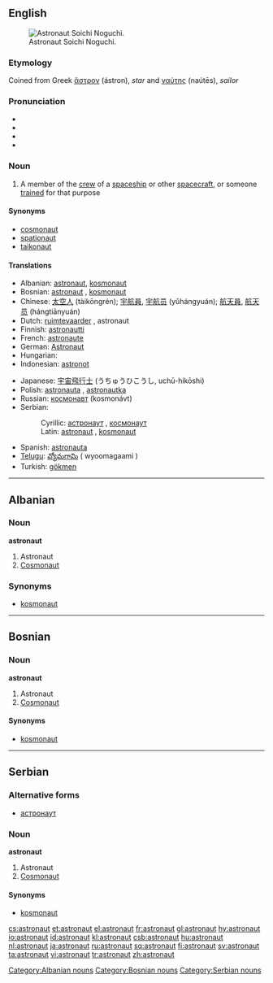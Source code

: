 ==English==
{{wikipedia}}
[[Image:Soichi 20Noguchi em 20alta.jpg|thumb|right|Astronaut Soichi Noguchi.]]

===Etymology===
Coined from Greek [[ἄστρον]] (ástron), ''star'' and [[ναύτης]] (naútēs), ''sailor''

===Pronunciation===
* {{enPR|ăs'trənôt"}}
* {{IPA|/ˈæstrəˌnɑt/ (''Canada'') ''or'' /ˈæstrəˌnɔːt/ (''UK'')}}
* {{SAMPA|/"{str@%nAt/</tt> (''Canada'') ''or'' <tt>/"{str@%nO:t/</tt> (''UK'')<tt>}}
* {{audio|en-ca-astronaut.ogg|Audio (CA)}}

===Noun===
{{en-noun}}

# A member of the [[crew]] of a [[spaceship]] or other [[spacecraft]], or someone [[trained]] for that purpose

====Synonyms====
* [[cosmonaut]]
* [[spationaut]]
* [[taikonaut]]

====Translations====
{{trans-top|a member of the crew of a spaceship or other spacecraft, or someone trained for that purpose}}
* Albanian: [[astronaut#Albanian|astronaut]], [[kosmonaut#Albanian|kosmonaut]]
* Bosnian: [[astronaut#Bosnian|astronaut]] {{m}}, [[kosmonaut#Bosnian|kosmonaut]] {{m}}
* Chinese: [[太空人]] (tàikōngrén); [[宇航員]], [[宇航员]] (yǔhángyuán); [[航天員]], [[航天员]] (hángtiānyuán)
* Dutch: [[ruimtevaarder]] {{m}}, astronaut {{m}}
* Finnish: [[astronautti]]
* French: [[astronaute]] {{m}}
* German: [[Astronaut]] {{m}}
* Hungarian: {{t+|hu|űrhajós}}
* Indonesian: [[astronot]]
{{trans-mid}}
* Japanese: [[宇宙飛行士]] (うちゅうひこうし, uchū-hikōshi)
* Polish: [[astronauta]] {{m}}, [[astronautka]] {{f}}
* Russian: [[космонавт]] (kosmonávt) {{m}}
* Serbian:
*: Cyrillic: [[астронаут#Serbian|астронаут]] {{m}}, [[космонаут#Serbian|космонаут]] {{m}}
*: Latin: [[astronaut#Serbian|astronaut]] {{m}}, [[kosmonaut#Serbian|kosmonaut]] {{m}}
* Spanish: [[astronauta]] {{m|f}}
* [[Telugu]]: [[వ్యోమగామి]] ( wyoomagaami )
* Turkish: [[gökmen]]
{{trans-bottom}}

----

==Albanian==

===Noun===
'''astronaut'''

# Astronaut
# [[cosmonaut|Cosmonaut]]

===Synonyms===
* [[kosmonaut#Albanian|kosmonaut]]

[[Category:Albanian nouns]]

----

==Bosnian==

===Noun===
'''astronaut''' {{m}} {{s}}

# Astronaut
# [[cosmonaut|Cosmonaut]]

====Synonyms====
* [[kosmonaut#Bosnian|kosmonaut]]

[[Category:Bosnian nouns]]

----

==Serbian==

===Alternative forms===
* [[астронаут#Serbian|астронаут]]

===Noun===
'''astronaut''' {{m}} {{s}}

# Astronaut
# [[cosmonaut|Cosmonaut]]

====Synonyms====
* [[kosmonaut#Serbian|kosmonaut]]

[[Category:Serbian nouns]]

[[cs:astronaut]]
[[et:astronaut]]
[[el:astronaut]]
[[fr:astronaut]]
[[gl:astronaut]]
[[hy:astronaut]]
[[io:astronaut]]
[[id:astronaut]]
[[kl:astronaut]]
[[csb:astronaut]]
[[hu:astronaut]]
[[nl:astronaut]]
[[ja:astronaut]]
[[ru:astronaut]]
[[sq:astronaut]]
[[fi:astronaut]]
[[sv:astronaut]]
[[ta:astronaut]]
[[vi:astronaut]]
[[tr:astronaut]]
[[zh:astronaut]]